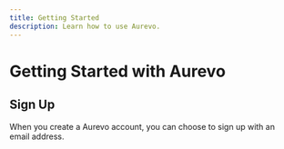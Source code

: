 ```yaml
---
title: Getting Started
description: Learn how to use Aurevo.
---
```


# Getting Started with Aurevo

## Sign Up

When you create a Aurevo account, you can choose to sign up with an email address.
